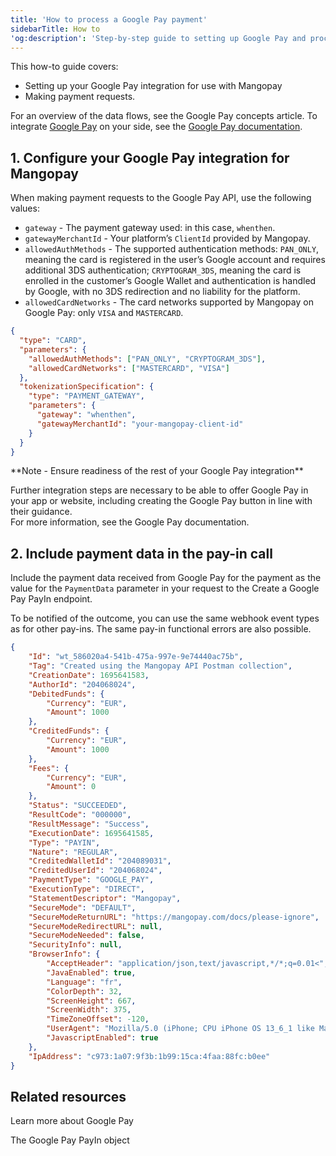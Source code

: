 ```yaml
---
title: 'How to process a Google Pay payment'
sidebarTitle: How to
'og:description': 'Step-by-step guide to setting up Google Pay and processing payments.'
---
```

This how-to guide covers:   
- Setting up your Google Pay integration for use with Mangopay  
- Making payment requests.  

For an overview of the data flows, see the Google Pay concepts article. To integrate [Google Pay](/guides/payment-methods/google-pay) on your side, see the [Google Pay documentation](https://developers.google.com/pay/api).  

## 1. Configure your Google Pay integration for Mangopay  

When making payment requests to the Google Pay API, use the following values:  
- `gateway` - The payment gateway used: in this case, `whenthen`.  
- `gatewayMerchantId` - Your platform’s `ClientId` provided by Mangopay.  
- `allowedAuthMethods` - The supported authentication methods: `PAN_ONLY`, meaning the card is registered in the user’s Google account and requires additional 3DS authentication; `CRYPTOGRAM_3DS`, meaning the card is enrolled in the customer’s Google Wallet and authentication is handled by Google, with no 3DS redirection and no liability for the platform.  
- `allowedCardNetworks` - The card networks supported by Mangopay on Google Pay: only `VISA` and `MASTERCARD`.  
```json Google Pay configuration example
{
  "type": "CARD",
  "parameters": {
    "allowedAuthMethods": ["PAN_ONLY", "CRYPTOGRAM_3DS"],
    "allowedCardNetworks": ["MASTERCARD", "VISA"]
  },
  "tokenizationSpecification": {
    "type": "PAYMENT_GATEWAY",
    "parameters": {
      "gateway": "whenthen",
      "gatewayMerchantId": "your-mangopay-client-id"
    }
  }
}
```  

<Note>  
**Note - Ensure readiness of the rest of your Google Pay integration** 
  
Further integration steps are necessary to be able to offer Google Pay in your app or website, including creating the Google Pay button in line with their guidance.   
For more information, see the Google Pay documentation.  
</Note>  

## 2. Include payment data in the pay-in call  

Include the payment data received from Google Pay for the payment as the value for the `PaymentData` parameter in your request to the Create a Google Pay PayIn endpoint.  

To be notified of the outcome, you can use the same webhook event types as for other pay-ins. The same pay-in functional errors are also possible.  
```json REST
{
    "Id": "wt_586020a4-541b-475a-997e-9e74440ac75b",
    "Tag": "Created using the Mangopay API Postman collection",
    "CreationDate": 1695641583,
    "AuthorId": "204068024",
    "DebitedFunds": {
        "Currency": "EUR",
        "Amount": 1000
    },
    "CreditedFunds": {
        "Currency": "EUR",
        "Amount": 1000
    },
    "Fees": {
        "Currency": "EUR",
        "Amount": 0
    },
    "Status": "SUCCEEDED",
    "ResultCode": "000000",
    "ResultMessage": "Success",
    "ExecutionDate": 1695641585,
    "Type": "PAYIN",
    "Nature": "REGULAR",
    "CreditedWalletId": "204089031",
    "CreditedUserId": "204068024",
    "PaymentType": "GOOGLE_PAY",
    "ExecutionType": "DIRECT",
    "StatementDescriptor": "Mangopay",
    "SecureMode": "DEFAULT",
    "SecureModeReturnURL": "https://mangopay.com/docs/please-ignore",
    "SecureModeRedirectURL": null,
    "SecureModeNeeded": false,
    "SecurityInfo": null,
    "BrowserInfo": {
        "AcceptHeader": "application/json,text/javascript,*/*;q=0.01<",
        "JavaEnabled": true,
        "Language": "fr",
        "ColorDepth": 32,
        "ScreenHeight": 667,
        "ScreenWidth": 375,
        "TimeZoneOffset": -120,
        "UserAgent": "Mozilla/5.0 (iPhone; CPU iPhone OS 13_6_1 like Mac OS X) AppleWebKit/605.1.15 (KHTML, like Gecko) Mobile/15E148",
        "JavascriptEnabled": true
    },
    "IpAddress": "c973:1a07:9f3b:1b99:15ca:4faa:88fc:b0ee"
}
```  

## Related resources  

<CardGroup col={2}> 
  <Card title="Guide" href="/guides/payment-methods/google-pay">Learn more about Google Pay</Card>  

  <Card title="Endpoint" href="/api-reference/google-pay/google-pay-payin-object">The Google Pay PayIn object</Card>
</CardGroup>